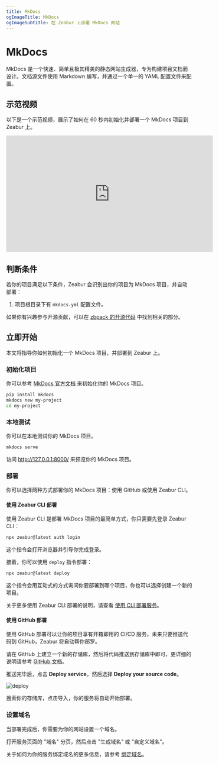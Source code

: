 ```yaml
---
title: MkDocs
ogImageTitle: MkDocs
ogImageSubtitle: 在 Zeabur 上部署 MkDocs 网站
---
```


# MkDocs

MkDocs 是一个快速、简单且极其精美的静态网站生成器，专为构建项目文档而设计。文档源文件使用 Markdown 编写，并通过一个单一的 YAML 配置文件来配置。

## 示范视频

以下是一个示范视频，展示了如何在 60 秒内初始化并部署一个 MkDocs 项目到 Zeabur 上。

<iframe style={{marginTop: 12}} width="560" height="315"
        src="https://www.youtube.com/embed/DYlpqWQgQEM?si=geEMw0kQOnIEEZAC" title="YouTube video player" frameborder="0"
        allow="accelerometer; autoplay; clipboard-write; encrypted-media; gyroscope; picture-in-picture; web-share"
        referrerpolicy="strict-origin-when-cross-origin" allowfullscreen></iframe>

## 判断条件

若你的项目满足以下条件，Zeabur 会识别出你的项目为 MkDocs 项目，并自动部署：

1. 项目根目录下有 `mkdocs.yml` 配置文件。

如果你有兴趣参与开源贡献，可以在 [zbpack 的开源代码](https://github.com/zeabur/zbpack/tree/main/internal/static) 中找到相关的部分。

## 立即开始

本文将指导你如何初始化一个 MkDocs 项目，并部署到 Zeabur 上。

### 初始化项目

你可以参考 [MkDocs 官方文档](https://www.mkdocs.org/getting-started/) 来初始化你的 MkDocs 项目。

```bash
pip install mkdocs
mkdocs new my-project
cd my-project
```

### 本地测试

你可以在本地测试你的 MkDocs 项目。

```bash
mkdocs serve
```

访问 http://127.0.0.1:8000/ 来预览你的 MkDocs 项目。

### 部署

你可以选择两种方式部署你的 MkDocs 项目：使用 GitHub 或使用 Zeabur CLI。

#### 使用 Zeabur CLI 部署

使用 Zeabur CLI 是部署 MkDocs 项目的最简单方式，你只需要先登录 Zeabur CLI：

```bash
npx zeabur@latest auth login
```

这个指令会打开浏览器并引导你完成登录。

接着，你可以使用 `deploy` 指令部署：

```bash
npx zeabur@latest deploy
```

这个指令会用互动式的方式询问你要部署到哪个项目，你也可以选择创建一个新的项目。

关于更多使用 Zeabur CLI 部署的说明，请查看 [使用 CLI 部署服务](/deploy/deploy-in-cli)。

#### 使用 GitHub 部署

使用 GitHub 部署可以让你的项目享有开箱即用的 CI/CD 服务，未来只要推送代码到 GitHub，Zeabur 将自动帮你部罗。

请在 GitHub 上建立一个新的存储库，然后将代码推送到存储库中即可，更详细的说明请参考 [GitHub 文档](https://docs.github.com/en/github/importing-your-projects-to-github/adding-an-existing-project-to-github-using-the-command-line)。

推送完毕后，点击 **Deploy service**，然后选择 **Deploy your source code**。

![deploy](/deploy/common/select-service.en-US.png)

搜索你的存储库，点击导入，你的服务将自动开始部署。

### 设置域名

当部署完成后，你需要为你的网站设置一个域名。

打开服务页面的 "域名" 分页，然后点击 "生成域名" 或 "自定义域名"。

关于如何为你的服务绑定域名的更多信息，请参考 [绑定域名](/deploy/domain-binding)。
